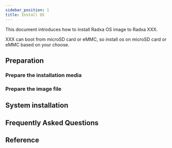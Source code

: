 ```yaml
---
sidebar_position: 1
title: Install OS
---
```


This document introduces how to install Radxa OS image to Radxa XXX.

XXX can boot from microSD card or eMMC, so install os on microSD card or eMMC based on your choose.

## Preparation

### Prepare the installation media

### Prepare the image file

## System installation

## Frequently Asked Questions

## Reference
